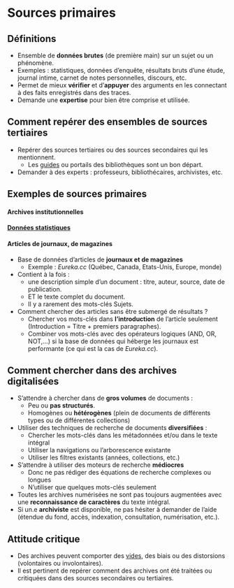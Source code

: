 # Sources primaires {#sec-sourcesprimaires}

## Définitions 

- Ensemble de **données brutes** (de première main) sur un sujet ou un phénomène.
- Exemples : statistiques, données d'enquête, résultats bruts d'une étude, journal intime, carnet de notes personnelles, discours, etc.
- Permet de mieux **vérifier** et d'**appuyer** des arguments en les connectant à des faits enregistrés dans des traces. 
- Demande une **expertise** pour bien être comprise et utilisée.


## Comment repérer des ensembles de sources tertiaires

- Repérer des sources tertiaires ou des sources secondaires qui les mentionnent.
  - Les [guides](https://bib.umontreal.ca/explorer) ou portails des bibliothèques sont un bon départ.
- Demander à des experts : professeurs, bibliothécaires, archivistes, etc. 


## Exemples de sources primaires 

#### Archives institutionnelles 

#### [Données statistiques](#sec-donneesnumeriques)

####  Articles de journaux, de magazines

-   Base de données d'articles de **journaux et de magazines**
    -   Exemple : *Eureka.cc* (Québec, Canada, Etats-Unis, Europe, monde)
-   Contient à la fois :
    -   une description simple d'un document : titre, auteur, source, date de publication.
    -   ET le texte complet du document.
    -   Il y a rarement des mots-clés Sujets.
-   Comment chercher des articles sans être submergé de résultats ?
    -   Chercher vos mots-clés dans **l'introduction** de l'article seulement (Introduction = Titre + premiers paragraphes).
    -   Combiner vos mots-clés avec des opérateurs logiques (AND, OR, NOT,...) si la base de données qui héberge les journaux est performante (ce qui est la cas de *Eureka.cc*). 


## Comment chercher dans des archives digitalisées 

- S'attendre à chercher dans de **gros volumes** de documents : 
  - Peu ou **pas structurés**.
  - Homogènes ou **hétérogènes** (plein de documents de différents types ou de différentes collections)
- Utiliser des techniques de recherche de documents **diversifiées** : 
  - Chercher les mots-clés dans les métadonnées et/ou dans le texte intégral 
  - Utiliser la navigations ou l'arborescence existante
  - Utiliser les filtres existants (années, collections, etc.)
- S'attendre à utiliser des moteurs de recherche **médiocres** 
  - Donc ne pas rédiger des équations de recherche complexes ou longues
  - N'utiliser que quelques mots-clés seulement
- Toutes les archives numérisées ne sont pas toujours augmentées avec une **reconnaissance de caractères** du texte intégral. 
- Si un.e **archiviste** est disponible, ne pas hésiter à demander de l'aide (étendue du fond, accès, indexation, consultation, numérisation, etc.).

## Attitude critique

- Des archives peuvent comporter des [vides](https://www.ala.org/acrl/publications/keeping_up_with/primary_source_literacy), des biais ou des distorsions (volontaires ou involontaires).
- Il est pertinent de repérer comment des archives ont été traitées ou critiquées dans des sources secondaires ou tertiaires.



